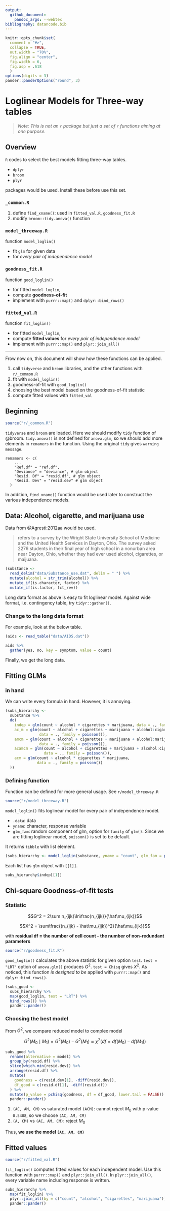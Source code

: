 ```yaml
---
output:
  github_document:
    pandoc_args: --webtex
bibliography: datancode.bib
---
```


```r
knitr::opts_chunk$set(
  comment = "#>",
  collapse = TRUE,
  out.width = "70%",
  fig.align = "center",
  fig.width = 6,
  fig.asp = .618
  )
options(digits = 3)
pander::panderOptions("round", 3)
```

# Loglinear Models for Three-way tables

> _Note: This is not an `r` package but just a set of `r` functions aiming at one purpose._

## Overview

`R` codes to select the best models fitting three-way tables.

- `dplyr`
- `broom`
- `plyr`

packages would be used. Install these before use this set.

### `_common.R`

1. define `find_xname()`: used in `fitted_val.R`, `goodness_fit.R`
2. modify `broom::tidy.anova()` function

### `model_threeway.R`

function `model_loglin()`

- fit `glm` for given data
- for _every pair of independence model_

### `goodness_fit.R`

function `good_loglin()`

- for fitted `model_loglin`,
- compute **goodness-of-fit**
- implement with `purrr::map()` and `dplyr::bind_rows()`

### `fitted_val.R`

function `fit_loglin()`

- for fitted `model_loglin`,
- compute **fitted values** for _every pair of independence model_
- implement with `purrr::map()` and `plyr::join_all()`

***

Frow now on, this document will show how these functions can be applied.

1. call `tidyverse` and `broom` libraries, and the other functions with `r/_common.R`
2. fit with `model_loglin()`
3. goodness-of-fit with `good_loglin()`
4. choosing the best model based on the goodness-of-fit statistic
5. compute fitted values with `fitted_val`

## Beginning

```r
source("r/_common.R")
```

`tidyverse` and `broom` are loaded. Here we should modify `tidy` function of @broom. `tidy.anova()` is not defined for `anova.glm`, so we should add more elements in `renamers` in the function. Using the original `tidy` gives `warning message`.

```
renamers <- c(
    ...
    "Ref.df" = "ref.df",
    "Deviance" = "deviance", # glm object
    "Resid. Df" = "resid.df", # glm object
    "Resid. Dev" = "resid.dev" # glm object
  )
```

In addition, `find_xname()` function would be used later to construct the various independence models.

## Data: Alcohol, cigarette, and marijuana use {-}

Data from @Agresti:2012aa would be used.

> refers to a survey by the Wright State University School of Medicine and the United Health Services in Dayton, Ohio. The survey asked 2276 students in their final year of high school in a nonurban area near Dayton, Ohio, whether they had ever used alcohol, cigarettes, or maijuana.

```r
(substance <-
  read_delim("data/Substance_use.dat", delim = " ") %>% 
  mutate(alcohol = str_trim(alcohol)) %>% 
  mutate_if(is.character, factor) %>% 
  mutate_if(is.factor, fct_rev))
```

Long data format as above is easy to fit loglinear model. Against wide format, i.e. contingency table, try `tidyr::gather()`.

### Change to the long data format

For example, look at the below table.

```r
(aids <- read_table("data/AIDS.dat"))
```

```r
aids %>% 
  gather(yes, no, key = symptom, value = count)
```

Finally, we get the long data.

## Fitting GLMs

### in hand

We can write every formula in hand. However, it is annoying.

```r
(subs_hierarchy <-
  substance %>% 
  do(
    indep = glm(count ~ alcohol + cigarettes + marijuana, data = ., family = poisson()),
    ac_m = glm(count ~ alcohol + cigarettes + marijuana + alcohol:cigarettes, 
               data = ., family = poisson()),
    amcm = glm(count ~ alcohol + cigarettes + marijuana + alcohol:marijuana + cigarettes:marijuana, 
               data = ., family = poisson()),
    acamcm = glm(count ~ alcohol + cigarettes + marijuana + alcohol:cigarettes + alcohol:marijuana + cigarettes:marijuana, 
                 data = ., family = poisson()),
    acm = glm(count ~ alcohol * cigarettes * marijuana, 
              data = ., family = poisson())
  ))
```

### Defining function

Function can be defined for more general usage. See `r/model_threeway.R`

```r
source("r/model_threeway.R")
```

`model_loglin()` fits loglinear model for every pair of independence model.

- `.data`: data
- `yname`: character, response variable
- `glm_fam`: random component of glm, option for `family` of `glm()`. Since we are fitting loglinear model, `poisson()` is set to be default.

It returns `tibble` with list element.

```r
(subs_hierarchy <- model_loglin(substance, yname = "count", glm_fam = poisson()))
```

Each list has `glm` object with `[[1]]`.

```r
subs_hierarchy$indep[[1]]
```

## Chi-square Goodness-of-fit tests

### Statistic

$$G^2 = 2\sum n_{ijk}\ln\frac{n_{ijk}}{\hat\mu_{ijk}}$$

$$X^2 = \sum\frac{(n_{ijk} - \hat\mu_{ijk})^2}{\hat\mu_{ijk}}$$

with **residual df = the number of cell count - the number of non-redundant parameters**

```r
source("r/goodness_fit.R")
```

`good_loglin()` calculates the above statistic for given option `test`. `test = "LRT"` option of `anova.glm()` produces $G^2$. `test = Chisq` gives $X^2$. As noticed, this function _is designed to be_ applied with `purrr::map()` and `dplyr::bind_rows()`.

```r
(subs_good <-
  subs_hierarchy %>% 
  map(good_loglin, test = "LRT") %>% 
  bind_rows()) %>% 
  pander::pander()
```

### Choosing the best model

From $G^2$, we compare reduced model to complex model

$$G^2(M_0 \mid M_1) = G^2(M_0) - G^2(M_1) \approx \chi^2\Big(df = df(M_0) - df(M_1)\Big)$$

```r
subs_good %>% 
  rename(alternative = model) %>% 
  group_by(resid.df) %>% 
  slice(which.min(resid.dev)) %>% 
  arrange(resid.df) %>% 
  mutate(
    goodness = c(resid.dev[1], -diff(resid.dev)),
    df_good = c(resid.df[1], -diff(resid.df))
  ) %>% 
  mutate(p_value = pchisq(goodness, df = df_good, lower.tail = FALSE)) %>% 
  pander::pander()
```

1. `(AC, AM, CM)` vs saturated model `(ACM)`: cannot reject $M_0$ with p-value `0.5408`, so we choose `(AC, AM, CM)`
2. `(A, CM)` vs `(AC, AM, CM)`: reject $M_0$

Thus, **we use the model `(AC, AM, CM)`**

## Fitted values

```r
source("r/fitted_val.R")
```

`fit_loglin()` computes fitted values for each independent model. Use this function with `purrr::map()` and `plyr::join_all()`. In `plyr::join_all()`, every variable name including response is written.

```r
subs_hierarchy %>% 
  map(fit_loglin) %>% 
  plyr::join_all(by = c("count", "alcohol", "cigarettes", "marijuana")) %>% 
  pander::pander()
```
